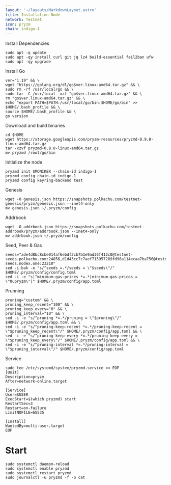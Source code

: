 ```yaml
---
layout: '~/layouts/MarkdownLayout.astro'
title: Installation Node
network: Testnet
icon: pryzm
chain: indigo-1	
---
```


 Install Dependencies
```
sudo apt -q update
sudo apt -qy install curl git jq lz4 build-essential fail2ban ufw
sudo apt -qy upgrade
```

 Install Go
```
ver="1.19" && \
wget "https://golang.org/dl/go$ver.linux-amd64.tar.gz" && \
sudo rm -rf /usr/local/go && \
sudo tar -C /usr/local -xzf "go$ver.linux-amd64.tar.gz" && \
rm "go$ver.linux-amd64.tar.gz" && \
echo "export PATH=$PATH:/usr/local/go/bin:$HOME/go/bin" >> $HOME/.bash_profile && \
source $HOME/.bash_profile && \
go version
```

 Download and build binaries
```
cd $HOME
wget https://storage.googleapis.com/pryzm-resources/pryzmd-0.9.0-linux-amd64.tar.gz
tar -xzvf pryzmd-0.9.0-linux-amd64.tar.gz
mv pryzmd /root/go/bin
```

 Initialize the node
```
pryzmd init $MONIKER --chain-id indigo-1
pryzmd config chain-id indigo-1
pryzmd config keyring-backend test
```

 Genesis
```
wget -O genesis.json https://snapshots.polkachu.com/testnet-genesis/pryzm/genesis.json --inet4-only
mv genesis.json ~/.pryzm/config
```
 Addrbook 
```
wget -O addrbook.json https://snapshots.polkachu.com/testnet-addrbook/pryzm/addrbook.json --inet4-only
mv addrbook.json ~/.pryzm/config
```
Seed, Peer & Gas
```
seeds="ade4d8bc8cbe014af6ebdf3cb7b1e9ad36f412c0@testnet-seeds.polkachu.com:24856,d1d43cc7c7aef715957289fd96a114ecaa7ba756@testnet-seeds.nodex.one:23210"
sed -i.bak -e "s/^seeds =.*/seeds = \"$seeds\"/" $HOME/.pryzm/config/config.toml
sed -i -e "s|^minimum-gas-prices *=.*|minimum-gas-prices = \"0upryzm\"|" $HOME/.pryzm/config/app.toml
```

 Prunning
```
pruning="custom" && \
pruning_keep_recent="100" && \
pruning_keep_every="0" && \
pruning_interval="10" && \
sed -i -e "s/^pruning *=.*/pruning = \"$pruning\"/" $HOME/.pryzm/config/app.toml && \
sed -i -e "s/^pruning-keep-recent *=.*/pruning-keep-recent = \"$pruning_keep_recent\"/" $HOME/.pryzm/config/app.toml && \
sed -i -e "s/^pruning-keep-every *=.*/pruning-keep-every = \"$pruning_keep_every\"/" $HOME/.pryzm/config/app.toml && \
sed -i -e "s/^pruning-interval *=.*/pruning-interval = \"$pruning_interval\"/" $HOME/.pryzm/config/app.toml
```

 Service
```
sudo tee /etc/systemd/system/pryzmd.service << EOF
[Unit]
Description=pryzm
After=network-online.target

[Service]
User=$USER
ExecStart=$(which pryzmd) start
RestartSec=3
Restart=on-failure
LimitNOFILE=65535

[Install]
WantedBy=multi-user.target
EOF
```

# Start
```
sudo systemctl daemon-reload
sudo systemctl enable pryzmd
sudo systemctl restart pryzmd
sudo journalctl -u pryzmd -f -o cat
```
